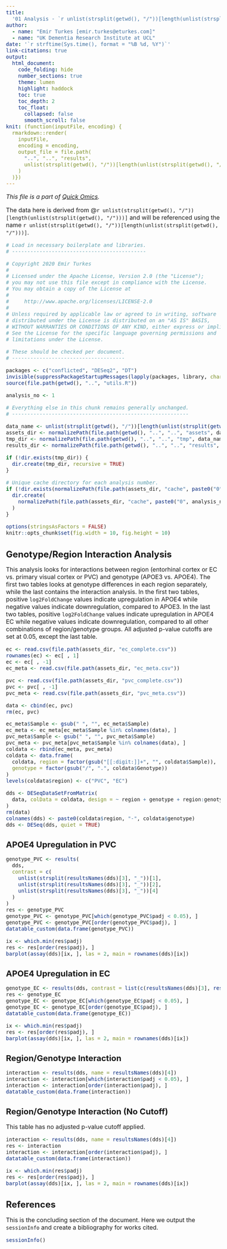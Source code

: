 ```yaml
---
title:
  '01 Analysis - `r unlist(strsplit(getwd(), "/"))[length(unlist(strsplit(getwd(), "/"))) - 2]`'
author:
  - name: "Emir Turkes [emir.turkes@eturkes.com]"
  - name: "UK Dementia Research Institute at UCL"
date: '`r strftime(Sys.time(), format = "%B %d, %Y")`'
link-citations: true
output:
  html_document:
    code_folding: hide
    number_sections: true
    theme: lumen
    highlight: haddock
    toc: true
    toc_depth: 2
    toc_float:
      collapsed: false
      smooth_scroll: false
knit: (function(inputFile, encoding) {
  rmarkdown::render(
    inputFile,
    encoding = encoding,
    output_file = file.path(
      "..", "..", "results",
      unlist(strsplit(getwd(), "/"))[length(unlist(strsplit(getwd(), "/")))], "01-analysis.html"
    )
  )})
---
```


<style type="text/css">
body {font-size: 16px;}
h1.title {font-size: 35px;}
h1 {font-size: 24px;}
h2 {font-size: 22px;}
h3 {font-size: 20px;}
.toc-content {padding-left: 0px; padding-right: 0px;}
div.tocify {width: 100%;}
.tocify-subheader .tocify-item {font-size: 0.95em; padding-left: 25px; text-indent: 0;}
div.main-container {max-width: none; width: 100%;}
</style>

*This file is a part of [Quick Omics](https://github.com/eturkes/quick-omics).*

The data here is derived from @`r unlist(strsplit(getwd(), "/"))[length(unlist(strsplit(getwd(), "/")))]` and will be referenced using the name ``r unlist(strsplit(getwd(), "/"))[length(unlist(strsplit(getwd(), "/")))]``.

```r
# Load in necessary boilerplate and libraries.
# --------------------------------------------

# Copyright 2020 Emir Turkes
#
# Licensed under the Apache License, Version 2.0 (the "License");
# you may not use this file except in compliance with the License.
# You may obtain a copy of the License at
#
#     http://www.apache.org/licenses/LICENSE-2.0
#
# Unless required by applicable law or agreed to in writing, software
# distributed under the License is distributed on an "AS IS" BASIS,
# WITHOUT WARRANTIES OR CONDITIONS OF ANY KIND, either express or implied.
# See the License for the specific language governing permissions and
# limitations under the License.

# These should be checked per document.
# -------------------------------------

packages <- c("conflicted", "DESeq2", "DT")
invisible(suppressPackageStartupMessages(lapply(packages, library, character.only = TRUE)))
source(file.path(getwd(), "..", "utils.R"))

analysis_no <- 1

# Everything else in this chunk remains generally unchanged.
# ----------------------------------------------------------

data_name <- unlist(strsplit(getwd(), "/"))[length(unlist(strsplit(getwd(), "/")))] # Name of data.
assets_dir <- normalizePath(file.path(getwd(), "..", "..", "assets", data_name)) # Caches and data.
tmp_dir <- normalizePath(file.path(getwd(), "..", "..", "tmp", data_name))
results_dir <- normalizePath(file.path(getwd(), "..", "..", "results", data_name))

if (!dir.exists(tmp_dir)) {
  dir.create(tmp_dir, recursive = TRUE)
}

# Unique cache directory for each analysis number.
if (!dir.exists(normalizePath(file.path(assets_dir, "cache", paste0("0", analysis_no))))) {
  dir.create(
    normalizePath(file.path(assets_dir, "cache", paste0("0", analysis_no))), recursive = TRUE
  )
}

options(stringsAsFactors = FALSE)
knitr::opts_chunk$set(fig.width = 10, fig.height = 10)
```

# Genotype/Region Interaction Analysis

This analysis looks for interactions between region (entorhinal cortex or EC vs. primary visual cortex or PVC) and genotype (APOE3 vs. APOE4).
The first two tables looks at genotype differences in each region separately, while the last contains the interaction analysis.
In the first two tables, positive `log2FoldChange` values indicate upregulation in APOE4 while negative values indicate downregulation, compared to APOE3.
In the last two tables, positive `log2FoldChange` values indicate upregulation in APOE4 EC while negative values indicate downregulation, compared to all other combinations of region/genotype groups.
All adjusted p-value cutoffs are set at $0.05$, except the last table.

```r
ec <- read.csv(file.path(assets_dir, "ec_complete.csv"))
rownames(ec) <- ec[ , 1]
ec <- ec[ , -1]
ec_meta <- read.csv(file.path(assets_dir, "ec_meta.csv"))

pvc <- read.csv(file.path(assets_dir, "pvc_complete.csv"))
pvc <- pvc[ , -1]
pvc_meta <- read.csv(file.path(assets_dir, "pvc_meta.csv"))

data <- cbind(ec, pvc)
rm(ec, pvc)

ec_meta$Sample <- gsub(" ", "", ec_meta$Sample)
ec_meta <- ec_meta[ec_meta$Sample %in% colnames(data), ]
pvc_meta$Sample <- gsub(" ", "", pvc_meta$Sample)
pvc_meta <- pvc_meta[pvc_meta$Sample %in% colnames(data), ]
coldata <- rbind(ec_meta, pvc_meta)
coldata <- data.frame(
  coldata, region = factor(gsub("[[:digit:]]+", "", coldata$Sample)),
  genotype = factor(gsub("/", ".", coldata$Genotype))
)
levels(coldata$region) <- c("PVC", "EC")

dds <- DESeqDataSetFromMatrix(
  data, colData = coldata, design = ~ region + genotype + region:genotype
)
rm(data)
colnames(dds) <- paste0(coldata$region, "-", coldata$genotype)
dds <- DESeq(dds, quiet = TRUE)
```

## APOE4 Upregulation in PVC

```r
genotype_PVC <- results(
  dds,
  contrast = c(
    unlist(strsplit(resultsNames(dds)[3], "_"))[1],
    unlist(strsplit(resultsNames(dds)[3], "_"))[2],
    unlist(strsplit(resultsNames(dds)[3], "_"))[4]
  )
)
res <- genotype_PVC
genotype_PVC <- genotype_PVC[which(genotype_PVC$padj < 0.05), ]
genotype_PVC <- genotype_PVC[order(genotype_PVC$padj), ]
datatable_custom(data.frame(genotype_PVC))

ix <- which.min(res$padj)
res <- res[order(res$padj), ]
barplot(assay(dds)[ix, ], las = 2, main = rownames(dds)[ix])
```

## APOE4 Upregulation in EC

```r
genotype_EC <- results(dds, contrast = list(c(resultsNames(dds)[3], resultsNames(dds)[4])))
res <- genotype_EC
genotype_EC <- genotype_EC[which(genotype_EC$padj < 0.05), ]
genotype_EC <- genotype_EC[order(genotype_EC$padj), ]
datatable_custom(data.frame(genotype_EC))

ix <- which.min(res$padj)
res <- res[order(res$padj), ]
barplot(assay(dds)[ix, ], las = 2, main = rownames(dds)[ix])
```

## Region/Genotype Interaction

```r
interaction <- results(dds, name = resultsNames(dds)[4])
interaction <- interaction[which(interaction$padj < 0.05), ]
interaction <- interaction[order(interaction$padj), ]
datatable_custom(data.frame(interaction))
```

## Region/Genotype Interaction (No Cutoff)

This table has no adjusted p-value cutoff applied.

```r
interaction <- results(dds, name = resultsNames(dds)[4])
res <- interaction
interaction <- interaction[order(interaction$padj), ]
datatable_custom(data.frame(interaction))

ix <- which.min(res$padj)
res <- res[order(res$padj), ]
barplot(assay(dds)[ix, ], las = 2, main = rownames(dds)[ix])
```

# References

This is the concluding section of the document. Here we output the `sessionInfo` and create a bibliography for works cited.

```r
sessionInfo()
```
